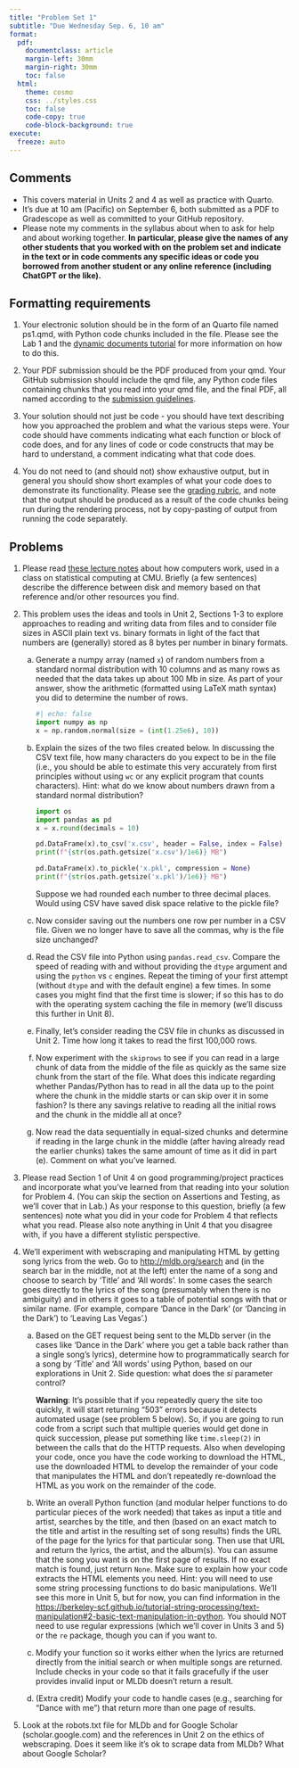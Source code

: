 ```yaml
---
title: "Problem Set 1"
subtitle: "Due Wednesday Sep. 6, 10 am"
format:
  pdf:
    documentclass: article
    margin-left: 30mm
    margin-right: 30mm
    toc: false
  html:
    theme: cosmo
    css: ../styles.css
    toc: false
    code-copy: true
    code-block-background: true
execute:
  freeze: auto
---
```



## Comments

- This covers material in Units 2 and 4 as well as practice with Quarto.
- It's due at 10 am (Pacific) on September 6, both submitted as a PDF to Gradescope as well as committed to your GitHub repository.
- Please note my comments in the syllabus about when to ask for help and about working together. **In particular, please give the names of any other students that you worked with on the problem set and indicate in the text or in code comments any specific ideas or code you borrowed from another student or any online reference (including ChatGPT or the like).**


## Formatting requirements

1. Your electronic solution should be in the form of an Quarto file named ps1.qmd, with Python code chunks included in the file. Please see the Lab 1 and the [dynamic documents tutorial](https://berkeley-scf.github.io/tutorial-dynamic-docs) for more information on how to do this.

2. Your PDF submission should be the PDF produced from your qmd. Your GitHub submission should include the qmd file, any Python code files containing chunks that you read into your qmd file, and the final PDF, all named according to the [submission guidelines](https://berkeley-stat243.github.io/stat243-fall-2023/howtos/ps-submission.html).

3. Your solution should not just be code - you should have text describing how you approached the problem and what the various steps were. Your code should have comments indicating what each function or block of code does, and for any lines of code or code constructs that may be hard to understand, a comment indicating what that code does.

4. You do not need to (and should not) show exhaustive output, but in general you should show short examples of what your code does to demonstrate its functionality. Please see the [grading rubric](https://berkeley-stat243.github.io/stat243-fall-2023/rubric.html), and note that the output should be produced as a result of the code chunks being run during the rendering process, not by copy-pasting of output from running the code separately.


## Problems

1. Please read [these lecture notes](https://36-750.github.io/tools/computer-architecture) about how computers work, used in a class on statistical computing at CMU. Briefly (a few sentences) describe the difference between disk and memory based on that reference and/or other resources you find. 

2. This problem uses the ideas and tools in Unit 2, Sections 1-3 to explore approaches to reading and writing data from files and to consider file sizes in ASCII plain text vs. binary formats in light of the fact that numbers are (generally) stored as 8 bytes per number in binary formats.
    a. Generate a numpy array (named `x`) of random numbers from a standard normal distribution with 10 columns and as many rows as needed that the data takes up about 100 Mb in size. As part of your answer, show the arithmetic (formatted using LaTeX math syntax) you did to determine the number of rows.
    
       ```python
       #| echo: false
       import numpy as np
       x = np.random.normal(size = (int(1.25e6), 10))
       ```
       
    b. Explain the sizes of the two files created below. In discussing the CSV text file, how many characters do you expect to be in the file (i.e., you should be able to estimate this very accurately from first principles without using `wc` or any explicit program that counts characters). Hint: what do we know about numbers drawn from a standard normal distribution?
    
       ```python
       import os
       import pandas as pd
       x = x.round(decimals = 10)
       
       pd.DataFrame(x).to_csv('x.csv', header = False, index = False)
       print(f"{str(os.path.getsize('x.csv')/1e6)} MB")
       
       pd.DataFrame(x).to_pickle('x.pkl', compression = None) 
       print(f"{str(os.path.getsize('x.pkl')/1e6)} MB")
       ```
       Suppose we had rounded each number to three decimal places. Would using CSV have saved disk space relative to the pickle file?
    c. Now consider saving out the numbers one row per number in a CSV file. Given we no longer have to save all the commas, why is the file size unchanged?
    d. Read the CSV file into Python using `pandas.read_csv`. Compare the speed of reading with and without providing the `dtype` argument and using the `python` vs `c` engines. Repeat the timing of your first attempt (without `dtype` and with the default engine) a few times. In some cases you might find that the first time is slower; if so this has to do with the operating system caching the file in memory (we’ll discuss this further in Unit 8). 
    e. Finally, let's consider reading the CSV file in chunks as discussed in Unit 2. Time how long it takes to read the first 100,000 rows. 
    f. Now experiment with the `skiprows` to see if you can read in a large chunk of
data from the middle of the file as quickly as the same size chunk from the start of the file. What
does this indicate regarding whether Pandas/Python has to read in all the data up to the point where the chunk
in the middle starts or can skip over it in some fashion? Is there any savings relative to reading
all the initial rows and the chunk in the middle all at once?
    g. Now read the data sequentially in equal-sized chunks and determine if reading in the large chunk in the middle (after having already read the earlier chunks) takes the same amount of time as it did in part (e). Comment on what you’ve learned.

3. Please read Section 1 of Unit 4 on good programming/project practices and incorporate what you've learned from that reading into your solution for Problem 4. (You can skip the section on Assertions and Testing, as we'll cover that in Lab.) As your response to this question, briefly (a few sentences) note what you did in your code for Problem 4 that reflects what you read. Please also note anything in Unit 4 that you disagree with, if you have a different stylistic perspective.

4. We'll experiment with webscraping and manipulating HTML by getting song lyrics from the web. Go to [http://mldb.org/search](MLDb) and (in the search bar in the middle, not at the left) enter the name of a song and choose to search by 'Title' and 'All words'. In some cases the search goes directly to the lyrics of the song (presumably when there is no ambiguity) and in others it goes to a table of potential songs with that or similar name. (For example, compare 'Dance in the Dark' (or 'Dancing in the Dark') to 'Leaving Las Vegas'.)
    a. Based on the GET request being sent to the MLDb server (in the cases like 'Dance in the Dark' where you get a table back rather than a single song's lyrics), determine how to programmatically search for a song by 'Title' and 'All words' using Python, based on our explorations in Unit 2. Side question: what does the *si* parameter control?

       **Warning**: It's possible that if you repeatedly query the site too quickly, it will start returning “503” errors because it detects automated usage (see problem 5 below). So, if you are going to run code from a script such that multiple queries would get done in quick succession, please put something like `time.sleep(2)` in between the calls that do the HTTP requests. Also when developing your code, once you have the code working to download the HTML, use the downloaded HTML to develop the remainder of your code that manipulates the HTML and don't repeatedly re-download the HTML as you work on the remainder of the code.


    b. Write an overall Python function (and modular helper functions to do particular pieces of the work needed) that takes as input a title and artist, searches by the title, and then (based on an exact match to the title and artist in the resulting set of song results) finds the URL of the page for the lyrics for that particular song. Then use that URL and return the lyrics, the artist, and the album(s). You can assume that the song you want is on the first page of results. If no exact match is found, just return `None`. Make sure to explain how your code extracts the HTML elements you need.
    Hint: you will need to use some string processing functions to do basic manipulations. We'll see this more in Unit 5, but for now, you can find information in the [https://berkeley-scf.github.io/tutorial-string-processing/text-manipulation#2-basic-text-manipulation-in-python](string processing tutorial). You should NOT need to use regular expressions (which we'll cover in Units 3 and 5) or the `re` package, though you can if you want to.
    c.  Modify your function so it works either when the lyrics are returned directly from the initial search or when multiple songs are returned. Include checks in your code so that it fails gracefully if the user provides invalid input or MLDb doesn’t return a result. 
    d. (Extra credit) Modify your code to handle cases (e.g., searching for “Dance with me”) that return more than one page of results. 


5. Look at the robots.txt file for MLDb and for Google Scholar (scholar.google.com) and the references in Unit 2 on the ethics of webscraping. Does it seem like it's ok to scrape data from MLDb? What about Google Scholar?

